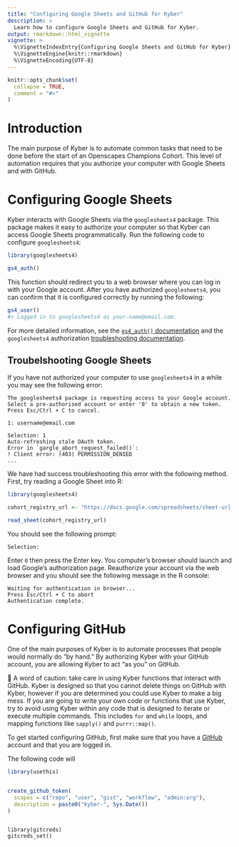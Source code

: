 ```yaml
---
title: "Configuring Google Sheets and GitHub for Kyber"
description: >
  Learn how to configure Google Sheets and GitHub for Kyber.
output: rmarkdown::html_vignette
vignette: >
  %\VignetteIndexEntry{Configuring Google Sheets and GitHub for Kyber}
  %\VignetteEngine{knitr::rmarkdown}
  %\VignetteEncoding{UTF-8}
---
```


```r
knitr::opts_chunk$set(
  collapse = TRUE,
  comment = "#>"
)
```

# Introduction

The main purpose of Kyber is to automate common tasks that need to be done
before the start of an Openscapes Champions Cohort. This level of automation 
requires that you authorize your computer with Google Sheets and with GitHub.

# Configuring Google Sheets

Kyber interacts with Google Sheets via the `googlesheets4` package. This
package makes it easy to authorize your computer so that Kyber can access Google
Sheets programmatically. Run the following code to configure `googlesheets4`:

```r
library(googlesheets4)

gs4_auth()
```

This function should redirect you to a web browser where you can log in with
your Google account. After you have authorized `googlesheets4`, you can
confirm that it is configured correctly by running the following:

```r
gs4_user()
#> Logged in to googlesheets4 as your-name@email.com.
```

For more detailed information, see the
[`gs4_auth()` documentation](https://googlesheets4.tidyverse.org/reference/gs4_auth.html) 
and the `googlesheets4` authorization 
[troubleshooting documentation](https://googlesheets4.tidyverse.org/articles/auth.html).

## Troubelshooting Google Sheets

If you have not authorized your computer to use `googlesheets4` in a while you
may see the following error:

```
The googlesheets4 package is requesting access to your Google account.
Select a pre-authorised account or enter '0' to obtain a new token.
Press Esc/Ctrl + C to cancel.

1: username@email.com

Selection: 1
Auto-refreshing stale OAuth token.
Error in `gargle_abort_request_failed()`:
! Client error: (403) PERMISSION_DENIED
...
```

We have had success troubleshooting this error with the following method. First,
try reading a Google Sheet into R:

```r
library(googlesheets4)

cohort_registry_url <- "https://docs.google.com/spreadsheets/sheet-url..."

read_sheet(cohort_registry_url)
```

You should see the following prompt:

```
Selection: 
```

Enter `0` then press the Enter key. You computer's browser should launch and
load Google's authorization page. Reauthorize your account via the web browser
and you should see the following message in the R console:

```
Waiting for authentication in browser...
Press Esc/Ctrl + C to abort
Authentication complete.
```

# Configuring GitHub

One of the main purposes of Kyber is to automate processes that people would
normally do "by hand." By authorizing Kyber with your GitHub account, you are
allowing Kyber to act "as you" on GitHub. 

🚨 A word of caution: take care in using Kyber functions that interact with GitHub. Kyber is designed so that you cannot delete things on GitHub with Kyber, 
however if you are determined you could use Kyber to make a big mess. If you
are going to write your own code or functions that use Kyber, try to avoid
using Kyber within any code that is designed to iterate or execute multiple
commands. This includes `for` and `while` loops, and mapping functions like
`sapply()` and `purrr::map()`.

To get started configuring GitHub, first make sure that you have a 
[GitHub](https://github.com/) account and that you are logged in.


The following code will 

```r
library(usethis)


create_github_token(
  scopes = c("repo", "user", "gist", "workflow", "admin:org"), 
  description = paste0("kyber-", Sys.Date())
)
```

```

library(gitcreds)
gitcreds_set()
```


